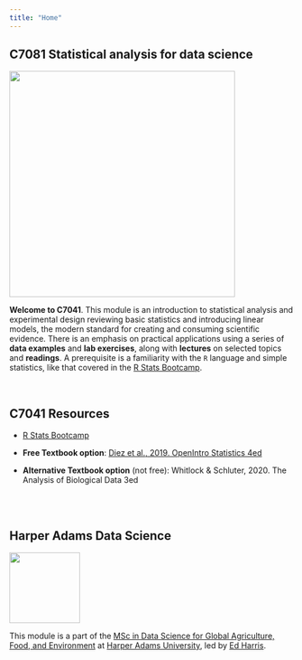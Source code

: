 ```yaml
---
title: "Home"
---
```


## C7081 Statistical analysis for data science

![](img/C7041-slide.png){fig-alt="C7041 title slide" fig-align="center" width="400"}
<br>

**Welcome to C7041**. This module is an introduction to statistical analysis and experimental design reviewing basic statistics and introducing linear models, the modern standard for creating and consuming scientific evidence. There is an emphasis on practical applications using a series of **data examples** and **lab exercises**, along with **lectures** on selected topics and **readings**. A prerequisite is a familiarity with the `R` language and simple statistics, like that covered in the [R Stats Bootcamp](https://rstats-bootcamp.github.io/website/).

<br>

## C7041 Resources

-   [R Stats Bootcamp](https://rstats-bootcamp.github.io/website/)

-   **Free Textbook option**: [Diez et al., 2019. OpenIntro Statistics 4ed](https://leanpub.com/os)

-   **Alternative Textbook option** (not free): Whitlock & Schluter, 2020. The Analysis of Biological Data 3ed


<br><br>

## Harper Adams Data Science

![](img/HDS.png){fig-alt="Harper Data Science" width="125"}

This module is a part of the [MSc in Data Science for Global Agriculture, Food, and Environment](https://www.harper-adams.ac.uk/courses/postgraduate/201194/data-science-for-global-agriculture-food-and-environment "MSc in Data Science") at [Harper Adams University](https://www.harper-adams.ac.uk/ "Harper Adams University"), led by [Ed Harris](https://www.harper-adams.ac.uk/general/staff/profile/201620/Edwin-Harris/ "Ed's Faculty page").